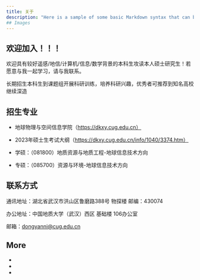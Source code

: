 ```yaml
---
title: 关于
description: "Here is a sample of some basic Markdown syntax that can be used when writing Markdown content in Astro."
## Images
---
```




## 欢迎加入！！！

欢迎具有较好遥感/地信/计算机/信息/数学背景的本科生攻读本人硕士研究生！若愿意与我一起学习，请与我联系。

长期招生本科生到课题组开展科研训练，培养科研兴趣，优秀者可推荐到知名高校继续深造

## 招生专业


- 地球物理与空间信息学院（https://dkxy.cug.edu.cn）
- 2023年硕士生考试大纲（https://dkxy.cug.edu.cn/info/1040/3374.htm）

- 学硕：（081800）地质资源与地质工程-地球信息技术方向
- 专硕：（085700）资源与环境-地球信息技术方向


## 联系方式

通讯地址：湖北省武汉市洪山区鲁磨路388号 物探楼  邮编：430074

办公地址：中国地质大学（武汉）西区 基础楼 106办公室

邮箱：dongyanni@cug.edu.cn


## More
-
- 
- 






